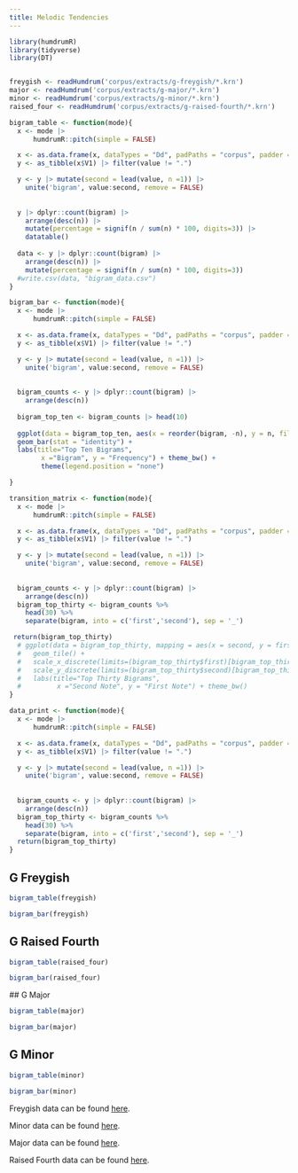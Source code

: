 ```yaml
---
title: Melodic Tendencies
---
```




```r
library(humdrumR)
library(tidyverse)
library(DT)


freygish <- readHumdrum('corpus/extracts/g-freygish/*.krn')
major <- readHumdrum('corpus/extracts/g-major/*.krn')
minor <- readHumdrum('corpus/extracts/g-minor/*.krn')
raised_four <- readHumdrum('corpus/extracts/g-raised-fourth/*.krn')
```

```r
bigram_table <- function(mode){
  x <- mode |> 
      humdrumR::pitch(simple = FALSE) 

  x <- as.data.frame(x, dataTypes = "Dd", padPaths = "corpus", padder = NA)
  y <- as_tibble(x$V1) |> filter(value != ".")

  y <- y |> mutate(second = lead(value, n =1)) |> 
    unite('bigram', value:second, remove = FALSE) 
  
  
  y |> dplyr::count(bigram) |>
    arrange(desc(n)) |> 
    mutate(percentage = signif(n / sum(n) * 100, digits=3)) |>
    datatable()
  
  data <- y |> dplyr::count(bigram) |>
    arrange(desc(n)) |> 
    mutate(percentage = signif(n / sum(n) * 100, digits=3)) 
  #write.csv(data, "bigram_data.csv")
}
```



```r
bigram_bar <- function(mode){
  x <- mode |> 
      humdrumR::pitch(simple = FALSE) 

  x <- as.data.frame(x, dataTypes = "Dd", padPaths = "corpus", padder = NA)
  y <- as_tibble(x$V1) |> filter(value != ".")

  y <- y |> mutate(second = lead(value, n =1)) |> 
    unite('bigram', value:second, remove = FALSE) 
  
  
  bigram_counts <- y |> dplyr::count(bigram) |>
    arrange(desc(n)) 
  
  bigram_top_ten <- bigram_counts |> head(10)
  
  ggplot(data = bigram_top_ten, aes(x = reorder(bigram, -n), y = n, fill = bigram)) +
  geom_bar(stat = "identity") +
  labs(title="Top Ten Bigrams",
        x ="Bigram", y = "Frequency") + theme_bw() + 
        theme(legend.position = "none")

}
```


```r

transition_matrix <- function(mode){
  x <- mode |> 
      humdrumR::pitch(simple = FALSE) 

  x <- as.data.frame(x, dataTypes = "Dd", padPaths = "corpus", padder = NA)
  y <- as_tibble(x$V1) |> filter(value != ".")

  y <- y |> mutate(second = lead(value, n =1)) |> 
    unite('bigram', value:second, remove = FALSE) 
  
  
  bigram_counts <- y |> dplyr::count(bigram) |>
    arrange(desc(n)) 
  bigram_top_thirty <- bigram_counts %>%
    head(30) %>%
    separate(bigram, into = c('first','second'), sep = '_')

 return(bigram_top_thirty)
  # ggplot(data = bigram_top_thirty, mapping = aes(x = second, y = first, fill = n)) +
  #   geom_tile() +
  #   scale_x_discrete(limits=(bigram_top_thirty$first)[bigram_top_thirty$count]) + 
  #   scale_y_discrete(limits=(bigram_top_thirty$second)[bigram_top_thirty$count]) +
  #   labs(title="Top Thirty Bigrams",
  #         x ="Second Note", y = "First Note") + theme_bw()
}
```

```r
data_print <- function(mode){
  x <- mode |> 
      humdrumR::pitch(simple = FALSE) 

  x <- as.data.frame(x, dataTypes = "Dd", padPaths = "corpus", padder = NA)
  y <- as_tibble(x$V1) |> filter(value != ".")

  y <- y |> mutate(second = lead(value, n =1)) |> 
    unite('bigram', value:second, remove = FALSE) 
  
  
  bigram_counts <- y |> dplyr::count(bigram) |>
    arrange(desc(n)) 
  bigram_top_thirty <- bigram_counts %>%
    head(30) %>%
    separate(bigram, into = c('first','second'), sep = '_')
  return(bigram_top_thirty)
}
```


## G Freygish

```r

bigram_table(freygish)


```


```r

bigram_bar(freygish)
```


## G Raised Fourth

```r

bigram_table(raised_four)
```



```r

bigram_bar(raised_four)
```


 ## G Major 




```r
bigram_table(major)
```

```r
bigram_bar(major)
``` 


## G Minor
```r

bigram_table(minor)
``` 

 

```r

bigram_bar(minor)
```



Freygish data can be found [here](freygish_transitions.csv).

Minor data can be found [here](minor_transitions.csv).

Major data can be found [here](major_transitions.csv).

Raised Fourth data can be found [here](raised_fourth_transitions.csv).
